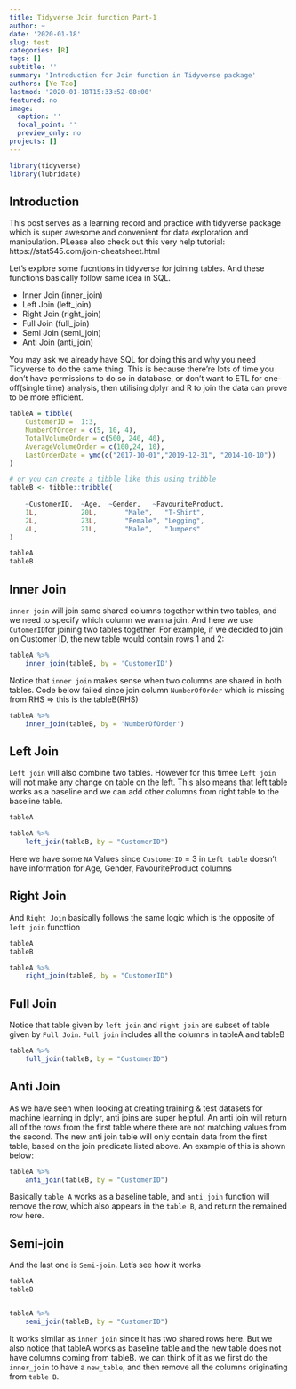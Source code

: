 ```yaml
---
title: Tidyverse Join function Part-1
author: ~
date: '2020-01-18'
slug: test
categories: [R]
tags: []
subtitle: ''
summary: 'Introduction for Join function in Tidyverse package'
authors: [Ye Tao]
lastmod: '2020-01-18T15:33:52-08:00'
featured: no
image:
  caption: ''
  focal_point: ''
  preview_only: no
projects: []
---
```





```r
library(tidyverse)
library(lubridate)
```


## **Introduction**

This post serves as a learning record and practice with tidyverse package which is super awesome and convenient for data exploration and manipulation. PLease also check out this very help tutorial: https://stat545.com/join-cheatsheet.html


Let's explore some fucntions in tidyverse for joining tables. And these functions basically follow same idea in SQL.

- Inner Join (inner_join)
- Left Join (left_join)
- Right Join (right_join)
- Full Join (full_join)
- Semi Join (semi_join)
- Anti Join (anti_join)


You may ask we already have SQL for doing this and why you need Tidyverse to do the same thing. This is because there're lots of time you don’t have permissions to do so in database, or don’t want to ETL for one-off(single time) analysis, then utilising dplyr and R to join the data can prove to be more efficient.

```r

tableA = tibble(
    CustomerID =  1:3,
    NumberOfOrder = c(5, 10, 4),
    TotalVolumeOrder = c(500, 240, 40),
    AverageVolumeOrder = c(100,24, 10),
    LastOrderDate = ymd(c("2017-10-01","2019-12-31", "2014-10-10"))
)

# or you can create a tibble like this using tribble
tableB <- tibble::tribble(
    
    ~CustomerID,  ~Age,  ~Gender,   ~FavouriteProduct,
    1L,           20L,       "Male",   "T-Shirt",
    2L,           23L,       "Female", "Legging",
    4L,           21L,       "Male",   "Jumpers"
)

tableA
tableB
```

    
## **Inner Join**

`inner join` will join same shared columns together within two tables, and we need to specify which column we wanna join. And here we use `CutomerID`for joining two tables together. For example, if we decided to join on Customer ID, the new table would contain rows 1 and 2:


```r
tableA %>% 
    inner_join(tableB, by = 'CustomerID')
```

Notice that `inner join` makes sense when two columns are shared in both tables. Code below failed since join column `NumberOfOrder` which is missing from RHS => this is the tableB(RHS)

```r
tableA %>% 
    inner_join(tableB, by = 'NumberOfOrder')
```



## **Left Join**


`Left join` will also combine two tables. However for this timee `Left join` will not make any change on table on the left. This also means that left table works as a baseline and we can add other columns from right table to the baseline table.


```r
tableA

tableA %>% 
    left_join(tableB, by = "CustomerID")
```

Here we have some `NA` Values since `CustomerID` = 3 in `Left table` doesn't have information for Age, Gender, FavouriteProduct columns



## **Right Join**

And `Right Join` basically follows the same logic which is the opposite of `left join` functtion

```r
tableA
tableB

tableA %>% 
    right_join(tableB, by = "CustomerID")
```


## **Full Join**

Notice that table given by `left join` and `right join` are subset of table given by `Full Join`. `Full join` includes all the columns in tableA and tableB

```r
tableA %>% 
    full_join(tableB, by = "CustomerID")
```


## **Anti Join**

As we have seen when looking at creating training & test datasets for machine learning in dplyr, anti joins are super helpful. An anti join will return all of the rows from the first table where there are not matching values from the second. The new anti join table will only contain data from the first table, based on the join predicate listed above. An example of this is shown below:
```r
tableA %>% 
    anti_join(tableB, by = "CustomerID")
```

Basically `table A` works as a baseline table, and `anti_join` function will remove the row, which also appears in the `table B`, and return the remained row here.


## **Semi-join**

And the last one is `Semi-join`. Let's see how it works

```r

tableA
tableB


tableA %>% 
    semi_join(tableB, by = "CustomerID")
```

It works similar as `inner join` since it has two shared rows here. But we also notice that tableA works as baseline table and the new table does not have columns coming from tableB. we can think of it as we first do the `inner_join` to have a `new_table`, and then remove all the columns originating from `table B`.
